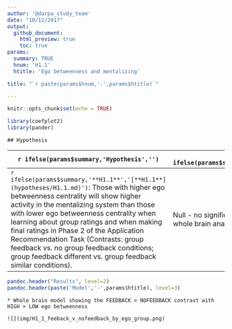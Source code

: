 ```yaml
---
author: '@darpa_study_team'
date: "10/12/2017"
output: 
  github_document:
    html_preview: true
    toc: true
params:
  summary: TRUE
  hnum: 'H1.1'
  htitle: 'Ego betweenness and mentalizing'

title: "`r paste(params$hnum,'-',params$htitle)`"

---
```


```r
knitr::opts_chunk$set(echo = TRUE)

library(coefplot2)
library(pander)

```


```asis

## Hypothesis

```


| `r ifelse(params$summary,'Hypothesis','') ` |  `r ifelse(params$summary,'Result','') ` |
| --------------------------------------------------- | --- |
| `r ifelse(params$summary,'**H1.1**','[**H1.1**](hypotheses/H1.1.md)')`: Those with higher ego betweenness centrality will show higher activity in the mentalizing system than those with lower ego betweenness centrality when learning about group ratings and when making final ratings in Phase 2 of the Application Recommendation Task (Contrasts: group feedback vs. no group feedback conditions; group feedback different vs. group feedback similar conditions). | Null - no significant clusters on whole brain analysis  |




```r

pandoc.header("Results", level=2)
pandoc.header(paste('Model','-',params$htitle), level=3)

```

```asis
* Whole brain model showing the FEEDBACK > NOFEEDBACK contrast with HIGH > LOW ego betweenness

![](img/H1_1_feeback_v_nofeedback_by_ego_group.png)

```
